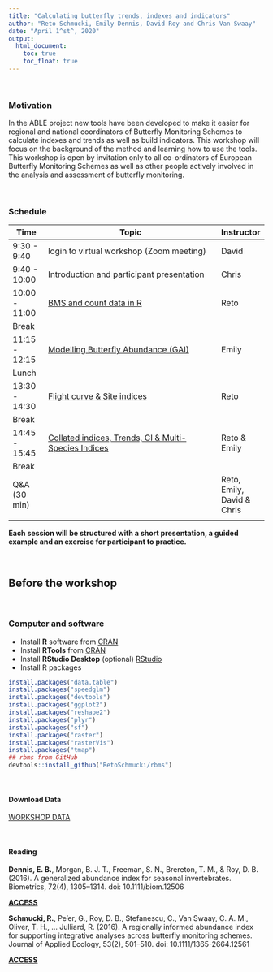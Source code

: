```yaml
---
title: "Calculating butterfly trends, indexes and indicators"
author: "Reto Schmucki, Emily Dennis, David Roy and Chris Van Swaay"
date: "April 1^st^, 2020"
output:
  html_document:
    toc: true
    toc_float: true
---
```


<br>

### Motivation

In the ABLE project new tools have been developed to make it easier for regional and national coordinators of Butterfly Monitoring Schemes to calculate indexes and trends as well as build indicators. This workshop will focus on the background of the method and learning how to use the tools. This workshop is open by invitation only to all co-ordinators of European Butterfly Monitoring Schemes as well as other people actively involved in the analysis and assessment of butterfly monitoring.

<br>

### Schedule

| Time         | Topic                                                                 | Instructor    |
|--------------|-----------------------------------------------------------------------|---------------|
|9:30  - 9:40  | login to virtual workshop (Zoom meeting)                              | David         |
|9:40  - 10:00 | Introduction and participant presentation                             | Chris         |
|10:00 - 11:00 | [BMS and count data in R](example1.html)                              | Reto          |
|Break         |                                                                       |               |
|11:15 - 12:15 | [Modelling Butterfly Abundance (GAI)](example1.html)                  | Emily         |
|Lunch         |                                                                       |               |
|13:30 - 14:30 | [Flight curve & Site indices ](example1.html)                         | Reto          |
|Break         |                                                                       |               |
|14:45 - 15:45 | [Collated indices, Trends, CI & Multi-Species Indices](example1.html) | Reto & Emily  |
|Break         |                                                                       |               |
|Q&A (30 min)  |                                                                       | Reto, Emily, David & Chris |
|              |                                                                       |               |


**Each session will be structured with a short presentation, a guided example and an exercise for participant to practice.**

<br>

## Before the workshop

<br>

### Computer and software

- Install **R** software from <a href="https://cran.r-project.org/"> CRAN</a>
- Install **RTools** from <a href="https://cran.r-project.org/bin/windows/Rtools/" >CRAN</a>
- Install **RStudio Desktop** (optional) <a href="https://rstudio.com/products/rstudio/download/#download"> RStudio</a>
- Install R packages

``` r
install.packages("data.table")
install.packages("speedglm")
install.packages("devtools")
install.packages("ggplot2")
install.packages("reshape2")
install.packages("plyr")
install.packages("sf")
install.packages("raster")
install.packages("rasterVis")
install.packages("tmap")
## rbms from GitHub
devtools::install_github("RetoSchmucki/rbms")

```
<br>

#### Download Data
<a href="https://filedn.com/l4iF16owVCHBm81sGhdrcpX/bms_workshop_data.zip">WORKSHOP DATA</a>

<br>

#### Reading

**Dennis, E. B.**, Morgan, B. J. T., Freeman, S. N., Brereton, T. M., & Roy, D. B. (2016). A generalized abundance index for seasonal invertebrates. Biometrics, 72(4), 1305–1314. doi: 10.1111/biom.12506

<a href="https://onlinelibrary.wiley.com/doi/full/10.1111/biom.12506" target="_blank"><b>ACCESS</b></a>

**Schmucki, R.**, Pe’er, G., Roy, D. B., Stefanescu, C., Van Swaay, C. A. M., Oliver, T. H., … Julliard, R. (2016). A regionally informed abundance index for supporting integrative analyses across butterfly monitoring schemes. Journal of Applied Ecology, 53(2), 501–510. doi: 10.1111/1365-2664.12561

<a href="https://besjournals.onlinelibrary.wiley.com/doi/full/10.1111/1365-2664.12561" target="_blank"><b>ACCESS</b></a>